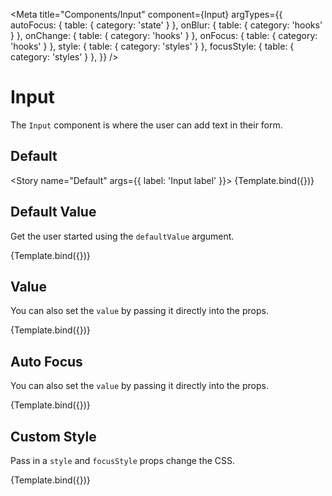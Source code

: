 

<Meta
  title="Components/Input"
  component={Input}
  argTypes={{
    autoFocus: { table: { category: 'state' } },
    onBlur: { table: { category: 'hooks' } },
    onChange: { table: { category: 'hooks' } },
    onFocus: { table: { category: 'hooks' } },
    style: { table: { category: 'styles' } },
    focusStyle: { table: { category: 'styles' } },
  }}
/>


# Input

The `Input` component is where the user can add text in their form.

## Default

<Story name="Default" args={{ label: 'Input label' }}>
  {Template.bind({})}
</Story>

<ArgsTable story="Default" />

## Default Value

Get the user started using the `defaultValue` argument.

<Canvas>
  <Story name="DefaultValue" args={{ defaultValue: 'Default value!' }}>
    {Template.bind({})}
  </Story>
</Canvas>

## Value

You can also set the `value` by passing it directly into the props.

<Canvas>
  <Story name="Value" args={{ value: 'Hardcode value' }}>
    {Template.bind({})}
  </Story>
</Canvas>

## Auto Focus

You can also set the `value` by passing it directly into the props.

<Canvas>
  <Story name="Auto Focus" args={{ autoFocus: true }}>
    {Template.bind({})}
  </Story>
</Canvas>

## Custom Style

Pass in a `style` and `focusStyle` props change the CSS.

<Canvas>
  <Story
    name="Custom Style"
    args={{
      label: 'Send a message...',
      style: { border: '2px solid red' },
      focusStyle: { border: '2px solid blue' },
    }}
  >
    {Template.bind({})}
  </Story>
</Canvas>
